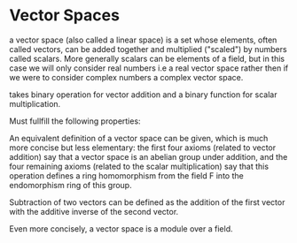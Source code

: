 # Vector Spaces

a vector space (also called a linear space) is a set whose elements, often called vectors, can be added together and multiplied ("scaled") by numbers called scalars.
More generally scalars can be elements of a field, but in this case we will only consider real numbers i.e 
a real vector space rather then if we were to consider complex numbers a complex vector space.

takes binary operation for vector addition and a binary function for scalar multiplication.

Must fullfill the following properties:


An equivalent definition of a vector space can be given, which is much more concise but less elementary: 
the first four axioms (related to vector addition) say that a vector space is an abelian group under 
addition, and the four remaining axioms (related to the scalar multiplication) say that this operation defines a 
ring homomorphism from the field F into the endomorphism ring of this group.

Subtraction of two vectors can be defined as the addition of the first vector with the additive inverse of the second vector.

Even more concisely, a vector space is a module over a field.
